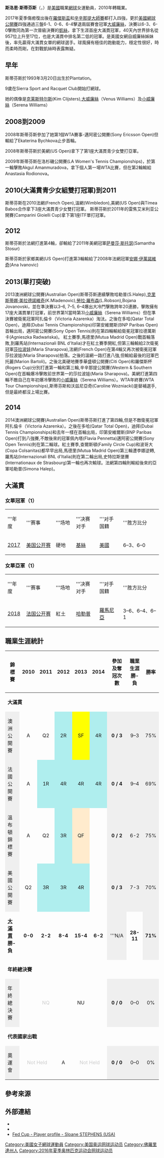 {{noteTA
|G1=网球
|T=zh-cn:斯洛恩·斯蒂芬斯;zh-tw:斯洛恩·史蒂芬斯;zh-hk:斯洛恩·史提芬絲;
|1=zh-cn:斯洛恩·斯蒂芬斯;zh-tw:斯洛恩·史蒂芬斯;zh-hk:斯洛恩·史提芬絲;
|2=zh-cn:斯蒂芬斯;zh-tw:史蒂芬斯;zh-hk:史提芬絲;
|3=zh-cn:西莫娜·哈勒普;zh-tw:西莫娜·哈麗普;zh-hk:施蒙娜·夏勒;
|4=zh-cn:哈勒普;zh-tw:哈麗普;zh-hk:夏勒
}}
{{Infobox 网球
|姓名=Sloane Stephens
|image= [[File:Stephens_WM17_(7)_(35347283294).jpg|250px]]
|国籍={{USA}}<ref name="CBSSports">{{Cite web| url=http://www.cbssports.com/tennis/players/playerpage/1638986/2010/sloane-stephens| title=Sloane Stephens, WTA – Tennis| publisher=CBSSports.com| accessdate=2012-06-27| archive-date=2017-09-10| archive-url=https://web.archive.org/web/20170910083747/https://www.cbssports.com/tennis/players/playerpage/1638986/2010/sloane-stephens| dead-url=no}}</ref>
|生年=1993年<ref name="CBSSports"/>
|生日={{birth date and age|mf=yes|1993|3|20}}<ref name="CBSSports"/>
|出生地=[[美國|美國]][[种植园_(佛罗里达州)|赫尔]]<ref name="CBSSports"/>
|居住地=[[美國|美國]][[科勒爾斯普林斯|科勒爾斯普林斯]]<ref name="CBSSports"/>
|身高=170<ref name="CBSSports"/>
|体重=61<ref name="CBSSports"/>
|持拍手=右
|反拍=雙手
|转职业年=2010年<ref>{{cite news|title=Sloane Stephens makes late father, stepfather, U.S. tennis proud in U.S. Open girls juniors|url=http://www.nydailynews.com/sports/more-sports/sloane-stephens-late-father-stepfather-u-s-tennis-proud-u-s-open-girls-juniors-article-1.440510|accessdate=21 September 2013|newspaper=Daily News|date=9 September 2010|archive-date=2013-09-29|archive-url=https://web.archive.org/web/20130929020430/http://www.nydailynews.com/sports/more-sports/sloane-stephens-late-father-stepfather-u-s-tennis-proud-u-s-open-girls-juniors-article-1.440510|dead-url=no}}</ref>
|球拍=
|球衣=
|球鞋=
|单打最高排名=3（2018年7月2日）
|双打最高排名=94（2011年10月24日）
|现单打排名=64 （2021年12月10日）
|现双打排名=1372
|单打冠军头衔=（WTA）6（ITF）1
|双打冠军头衔=（WTA）0（ITF）1
|职业战绩={{tennis record|won=318|lost=225}}
|雙打職業戰績=41胜58负
|奖金=$16,313,483[[美元|美元]]
|澳网最好成绩=四強（[[2013年澳洲網球公開賽女子單打比賽|2013]]）
|法网最好成绩=亞軍（[[2018年法國網球公開賽女子單打比賽|2018]]）
|温网最好成绩=八強（[[2013年溫布頓網球錦標賽女子單打比賽|2013]]）
|美网最好成绩=[[File:US_Open_Trophy_(US_Open_-_Women's_single).svg|25px]] '''冠軍'''（[[2017年美國網球公開賽女子單打比賽|2017]]）
|澳網雙打最好成績=第一輪（2012）
|法網雙打最好成績=第一輪（2012、2013）
|溫網雙打最好成績=第一輪（2012）
|美網雙打最好成績=第一輪（2009、2010、2011、2012）
|大满贯个数=
|奥运会最好成绩=
| Team                        = yes
| FedCupresult                = '''冠軍''' ([[2017_Fed_Cup|2017]])
}}

'''斯洛恩·斯蒂芬斯'''（{{lang-en|'''Sloane Stephens'''}}，{{bd|1993年|3月20日|catIdx=Stephens, Sloane}}）是[[美國|美國]]職業[[網球|網球]]女運動員，2010年轉職業。

2017年夏季傷癒復出後在[[羅傑斯盃|羅傑斯盃]]和[[辛辛那提大師賽|辛辛那提大師賽]]都打入四強，更於[[美國網球公開賽|美國網球公開賽]]四強通過三盤6-1、0-6、6-4擊退兩屆賽會冠軍[[大威廉絲|大威廉絲]]，決賽以6-3、6-0擊敗同為第一次晉級決賽的[[麥迪遜·基絲|凱絲]]，拿下生涯首座大滿貫冠軍，40天內世界排名從957位上升至17位，也是大滿貫中排名第二低的冠軍。是美國女網自威廉絲姊妹後，率先贏得大滿貫女單的網球選手。球風擁有極佳的跑動能力，穩定性很好，時而柔時而剛，在對戰凱絲時表露無疑。

==早年==
斯蒂芬斯於1993年3月20日出生於Plantation。

9歲在Sierra Sport and Racquet Club開始打網球。

她的偶像是[[克莱斯特尔斯|克莱斯特尔斯]](Kim Clijsters),[[大威廉絲|大威廉絲]]（Venus Williams）及[[小威廉絲|小威廉絲]]（Serena Williams）

==2008到2009==
2008年斯蒂芬斯參加了她第1個WTA賽事-邁阿密公開賽(Sony Ericsson Open)但輸給了Ekaterina Bychkova止步首輪。

2008年斯蒂芬斯於美網(US Open)拿下了第1座大滿貫青少女雙打亞軍。

2009年斯蒂芬斯在洛杉磯公開賽(LA Women's Tennis Championships)，於第一輪擊敗Akgul Amanmuradova，拿下個人第一場WTA比賽，但在第2輪輸給Anastasia Rodionova。

==2010(大滿貫青少女組雙打冠軍)到2011==
斯蒂芬斯在2010法網(French Open),溫網(Wimbledon),美網(US Open)與Tímea Babos合作拿下3座大滿貫青少女雙打冠軍。
斯蒂芬斯於2011年的雷焦艾米利亚公開賽(Camparini Gioielli Cup)拿下第1座ITF單打冠軍。

==2012==
斯蒂芬斯於法網打進第4輪，卻輸給了2011年美網冠軍[[萨曼莎·斯托瑟|萨曼莎·斯托瑟]](Samantha Stosur)

斯蒂芬斯於家鄉美網(US Open)打進第3輪輸給了2008年法網冠軍[[安娜·伊萬諾維奇|安娜·伊萬諾維奇]](Ana Ivanovic)

==2013(單打突破)==
2013澳洲網球公開賽(Australian Open)斯蒂芬斯連續擊敗哈勒普(S.Halep),[[克里斯蒂娜·美拉德諾維奇|克里斯蒂娜·美拉德諾維奇]](K.Mladenovic),[[勞拉·羅布森|勞拉·羅布森]](L.Robson),Bojana Jovanovski，並在準決賽以3–6, 7–5, 6–4爆出大冷門擊敗跨年20連勝，擊敗擁有17座大滿貫單打冠軍，前世界第1(當時第3)[[小威廉絲|小威廉絲]]（Serena Williams）但在準決賽被衛冕冠軍阿扎倫卡（Victoria Azarenka）淘汰。之後在多哈(Qatar Total Open)，迪拜(Dubai Tennis Championships)印第安維爾斯(BNP Paribas Open)首輪出局，邁阿密公開賽(Sony Open Tennis)則在第四輪輸給衛冕冠軍拉德萬斯卡(Agnieszka Radwańska)。
紅土賽季,馬德里(Mutua Madrid Open)戰首輪落敗,到羅馬站(Internazionali BNL d'Italia)才在紅土賽季開紅,但第三輪輸給2次衛冕冠軍[[莎拉波娃|莎拉波娃]](Maria Sharapova),法網(French Open)在第4輪又再次被衛冕冠軍莎拉波娃(Maria Sharapova)拍落。之後的溫網一路打進八強,但輸給最後的冠軍巴托麗(Marion Bartoli)。之後北美硬地賽季華盛頓公開賽(Citi Open)和羅傑斯杯(Rogers Cup)分別打進第一輪和第三輪,辛辛那提公開賽(Western & Southern Open)在首輪爆冷擊敗前世界第一的莎拉波娃(Maria Sharapova)。美網打進第四輪不敵自己在年初爆冷擊敗的[[小威廉絲|小威廉絲]]（Serena Williams）。WTA年終賽(WTA Tour Championships),斯蒂芬斯和沃兹尼亞奇(Caroline Wozniacki)是替補選手,但是最終都沒上場比賽。

==2014==
2014澳洲網球公開賽(Australian Open)斯蒂芬斯打進了第四輪,但是不敵衛冕冠軍阿扎倫卡（Victoria Azarenka）。之後在多哈(Qatar Total Open)，迪拜(Dubai Tennis Championships)和去年一樣在首輪出局，印第安維爾斯(BNP Paribas Open)打到八強賽,不敵後來的冠軍佩內塔(Flavia Pennetta)邁阿密公開賽(Sony Open Tennis)則在第二輪球。紅土賽季,查爾斯頓(Family Circle Cup)和波哥大(Copa Colsanitas)都早早出局,馬德里(Mutua Madrid Open)第三輪遭李娜逆轉,羅馬站(Internazionali BNL d'Italia)則在第二輪出局,史特拉斯堡賽(Internationaux de Strasbourg)第一輪也再次輸球。法網第四輪則輸給後來的亞軍哈勒普(Simona Halep)。

== 大滿貫 ==
=== 女單冠軍（1）===
{| class="wikitable"
|width="50"|'''年度
|width="145"|'''赛事
|width="75"|'''场地
|width="100"|'''决赛对手
|width="100"|'''对手国籍
|width="210"|'''胜方比分
|-bgcolor="#CCCCFF"
| [[2017年美國網球公開賽女子單打比賽|2017]]
| [[美国网球公开赛|美国公开赛]]
| 硬地
| [[麥迪遜·基絲|基絲]]
| {{flagicon|USA}} [[美國|美國]]
| 6–3、6–0
|}

=== 女單亞軍（1）===
{| class="wikitable"
|width="50"|'''年度
|width="145"|'''赛事
|width="75"|'''场地
|width="100"|'''决赛对手
|width="100"|'''对手国籍
|width="210"|'''胜方比分
|-bgcolor="#EBC2AF"
| [[2018年法國網球公開賽女子單打比賽|2018]]
| [[法国网球公开赛|法国公开赛]]
| 紅土
| [[西莫娜·哈勒普|哈勒普]]
| {{flagicon|ROM}} [[羅馬尼亞|羅馬尼亞]]
| 3–6、6–4、6–1
|}

== 職業生涯統計 ==
{{performance key}}
{| class="wikitable"
|-
!錦標賽 !! 2010 !! 2011 !! 2012 !! 2013 !! 2014 !! 參加及奪冠次數<br />!!職業生涯 勝-負!!勝率 
|-
| colspan="15" | '''大滿貫'''
|-
|style="background:#EFEFEF;"|澳洲公開賽	
|align=center|A
|align=center|Q2
|align="center" style="background:#afeeee;"|2R
|align="center" style="background:yellow;"|SF
|align="center" style="background:#afeeee;"|4R
|align="center" style="background:#EFEFEF;" |'''0 / 3'''
|align="center" style="background:#EFEFEF;"| 9–3
|align="center" style="background:#EFEFEF;"| 75%
|-
|style="background:#EFEFEF;"|法國公開賽	
|align=center|A
|align="center" style="background:#afeeee;"|1R
|align="center" style="background:#afeeee;"|4R
|align="center" style="background:#afeeee;"|4R
|align="center" style="background:#afeeee;"|4R
|align="center" style="background:#EFEFEF;" |'''0 / 4'''
|align="center" style="background:#EFEFEF;"|9–4
|align="center" style="background:#EFEFEF;"|69%
|-
|style="background:#EFEFEF;"|溫布頓錦標賽
|align=center|A
|align=center|Q2
|align="center" style="background:#afeeee;"|3R
|align="center" style="background:#ffebcd;"|QF
|align=center|
|align="center" style="background:#EFEFEF;"| '''0 / 2'''
|align="center" style="background:#EFEFEF;"|6-2
|align="center" style="background:#EFEFEF;"|75%
|-
|style="background:#EFEFEF;"|美國公開賽	
|align=center|Q2
|align="center" style="background:#afeeee;"|3R
|align="center" style="background:#afeeee;"|3R
|align="center" style="background:#afeeee;"|4R
|align=center|
|align="center" style="background:#EFEFEF;"|'''0 / 3'''
|align="center" style="background:#EFEFEF;"|7-3
|align="center" style="background:#EFEFEF;"|70%
|- bgcolor="#efefef"
|'''[[大滿貫|大滿貫]] 勝-負'''
|align="center" |'''0-0'''
|align="center" |'''2-2'''
|align="center" |'''8-4'''
|align="center" |'''15-4'''
|align="center" |'''6-2'''
|align="center" style="background:#EFEFEF;"|'''N/A
|align="center" |'''28-11'''
|align="center" style="background:#EFEFEF;"|'''71%'''
|-
| colspan="18" | '''年終總決賽
'''
|-
|style="background:#EFEFEF;"|年終總決賽	
|align="center" colspan="3" style="color:#cccccc;"|NQ
|align=center|NU	
|align=center|
|align="center" style="background:#EFEFEF;"|'''0 / 0'''
|align="center" style="background:#EFEFEF;"|0–0
|align="center" style="background:#EFEFEF;"|0%
|-
| colspan="18" | '''代表國家出戰
'''
|-
|style="background:#EFEFEF;"|奧運會	
|align="center" colspan="2" style="color:#cccccc;"|Not Held	
|align="center"|A
|align="center" colspan="2" style="color:#cccccc;"|Not Held	
|align="center" style="background:#EFEFEF;"|'''0 / 0'''
|align="center" style="background:#EFEFEF;"|0–0
|align="center" style="background:#EFEFEF;"|0%
|}

==參考來源==
{{reflist}}

==外部連結==
* {{Wta|14824}}
* {{ITF Profile|id=100099400}}
* [http://www.fedcup.com/en/players/player/profile.aspx?playerid=100099400 Fed Cup - Player profile - Sloane STEPHENS (USA)] {{Wayback|url=http://www.fedcup.com/en/players/player/profile.aspx?playerid=100099400 |date=20160422222137 }}

{{美網女單冠軍}}

{{Authority control}}
{{DEFAULTSORT:Stephens, Sloane}}
[[Category:美國女子網球運動員|Category:美國女子網球運動員]]
[[Category:美国奥运网球运动员|Category:美国奥运网球运动员]]
[[Category:佛羅里達州人|Category:佛羅里達州人]]
[[Category:2016年夏季奥林匹克运动会网球运动员|Category:2016年夏季奥林匹克运动会网球运动员]]